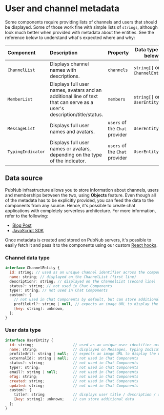 
<Meta title="Introduction/Metadata" />

# User and channel metadata

Some components require providing lists of channels and users that should be displayed. Some of
those work fine with simple lists of `strings`, although look much better when provided with
metadata about the entities. See the reference below to understand what's expected where and why:

| Component         | Description                                                                                                           | Property                       | Data type (see below)           |
| :---------------- | :-------------------------------------------------------------------------------------------------------------------- | :----------------------------- | ------------------------------- |
| `ChannelList`     | Displays channel names with descriptions.                                                                             | `channels`                     | `string[]` or `ChannelEntity[]` |
| `MemberList`      | Displays full user names, avatars and an additional line of text that can serve as a user's description/title/status. | `members`                      | `string[]` or `UserEntity[]`    |
| `MessageList`     | Displays full user names and avatars.                                                                                 | `users` of the `Chat` provider | `UserEntity[]`                  |
| `TypingIndicator` | Displays full user names or avatars, depending on the type of the indicator.                                          | `users` of the `Chat` provider | `UserEntity[]`                  |

## Data source

PubNub infrastructure allows you to store information about channels, users and memberships between
the two, using **Objects** feature. Even though all of the metadata has to be explicitly provided,
you can feed the data to the components from any source. Hence, it's possible to create chat
applications with completely serverless architecture. For more information, refer to the following:

- [Blog Post](https://www.pubnub.com/blog/introducing-objects-v2-store-for-user-and-channel-metadata/)
- [JavaScript SDK](https://www.pubnub.com/docs/sdks/javascript/api-reference/objects)

Once metadata is created and stored on PubNub servers, it's possible to easily fetch it and pass it
to the components using our custom
[React hooks](https://pubnub.github.io/react-chat-components/docs/?path=/docs/custom-hooks-about--page).

### Channel data type

```jsx
interface ChannelEntity {
  id: string; // used as an unique channel identifier across the components
  name: string; // displayed on the ChannelList (first line)
  description?: string; // displayed on the ChannelList (second line)
  status?: string; // not used in Chat Components
  type?: string; // not used in Chat Components
  custom?: {
    // not used in Chat Components by default, but can store additional data
    profileUrl?: string | null, // expects an image URL to display the channel thumbnail
    [key: string]: unknown,
  };
}
```

### User data type

```jsx
interface UserEntity {
  id: string;                  // used as an unique user identifier across the components
  name: string;                // displayed on Messages, Typing Indicator, and Member List
  profileUrl?: string | null;  // expects an image URL to display the user avatar
  externalId?: string | null;  // not used in Chat Components
  status?: string;             // not used in Chat Components
  type?: string;               // not used in Chat Components
  email?: string | null;       // not used in Chat Components
  eTag: string;                // not used in Chat Components
  created: string;             // not used in Chat Components
  updated: string;             // not used in Chat Components
  custom?: {
    title?: string             // displays user title / description / status on the member list
    [key: string]: unknown;    // can store additional data
  };
}

```
